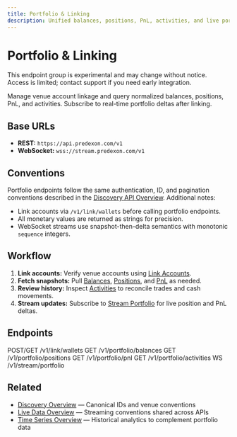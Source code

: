 ```yaml
---
title: Portfolio & Linking
description: Unified balances, positions, PnL, activities, and live portfolio deltas across venues-plus account linking.
---
```


# Portfolio & Linking
<Callout type="warning" title="Experimental">
This endpoint group is experimental and may change without notice. Access is limited; contact support if you need early integration.
</Callout>

Manage venue account linkage and query normalized balances, positions, PnL, and activities. Subscribe to real-time portfolio deltas after linking.

## Base URLs

- **REST:** `https://api.predexon.com/v1`
- **WebSocket:** `wss://stream.predexon.com/v1`

## Conventions

Portfolio endpoints follow the same authentication, ID, and pagination conventions described in the [Discovery API Overview](/pages/discovery/overview). Additional notes:

- Link accounts via `/v1/link/wallets` before calling portfolio endpoints.
- All monetary values are returned as strings for precision.
- WebSocket streams use snapshot-then-delta semantics with monotonic `sequence` integers.

## Workflow

1. **Link accounts:** Verify venue accounts using [Link Accounts](/pages/portfolio/link-accounts).
2. **Fetch snapshots:** Pull [Balances](/pages/portfolio/balances), [Positions](/pages/portfolio/positions), and [PnL](/pages/portfolio/pnl) as needed.
3. **Review history:** Inspect [Activities](/pages/portfolio/activities) to reconcile trades and cash movements.
4. **Stream updates:** Subscribe to [Stream Portfolio](/pages/portfolio/stream) for live position and PnL deltas.

## Endpoints

<CardGroup cols={2}>
  <Card title="Link Accounts" icon="link" href="/pages/portfolio/link-accounts">
    POST/GET /v1/link/wallets
  </Card>
  <Card title="Balances" icon="wallet" href="/pages/portfolio/balances">
    GET /v1/portfolio/balances
  </Card>
  <Card title="Positions" icon="chart-pie" href="/pages/portfolio/positions">
    GET /v1/portfolio/positions
  </Card>
  <Card title="PnL" icon="arrow-trend-up" href="/pages/portfolio/pnl">
    GET /v1/portfolio/pnl
  </Card>
  <Card title="Activities" icon="list-check" href="/pages/portfolio/activities">
    GET /v1/portfolio/activities
  </Card>
  <Card title="Stream Portfolio" icon="tower-broadcast" href="/pages/portfolio/stream">
    WS /v1/stream/portfolio
  </Card>
</CardGroup>

## Related

- [Discovery Overview](/pages/discovery/overview) — Canonical IDs and venue conventions
- [Live Data Overview](/pages/live-data/overview) — Streaming conventions shared across APIs
- [Time Series Overview](/pages/time-series/overview) — Historical analytics to complement portfolio data
